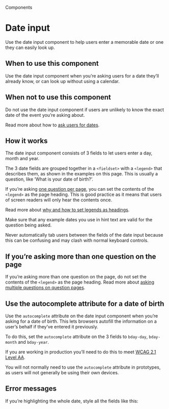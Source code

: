 
<Meta title="Components/Date input" />

<Hint>Components</Hint>

# Date input

Use the date input component to help users enter a memorable date or one they can easily look up.

<Canvas>
  <Story of={DateInputStories.primary} />
</Canvas>

## When to use this component

Use the date input component when you’re asking users for a date they’ll already know, or can look up without using a calendar.

## When not to use this component

Do not use the date input component if users are unlikely to know the exact date of the event you’re asking about.

Read more about how to <a class="govuk-link" href="https://design-system.service.gov.uk/patterns/dates/">ask users for dates</a>.

## How it works

The date input component consists of 3 fields to let users enter a day, month and year.

The 3 date fields are grouped together in a `<fieldset>` with a `<legend>` that describes them, as shown in the examples on this page. This is usually a question, like ‘What is your date of birth?’.

If you’re asking <a class="govuk-link" href="https://design-system.service.gov.uk/patterns/question-pages/#start-by-asking-one-question-per-page">one question per page</a>, you can set the contents of the `<legend>` as the page heading. This is good practice as it means that users of screen readers will only hear the contents once.

Read more about <a class="govuk-link" href="https://design-system.service.gov.uk/get-started/labels-legends-headings/">why and how to set legends as headings</a>.

Make sure that any example dates you use in hint text are valid for the question being asked.

<Canvas>
  <Story of={DateInputStories.primary} />
</Canvas>

Never automatically tab users between the fields of the date input because this can be confusing and may clash with normal keyboard controls.

## If you’re asking more than one question on the page

If you’re asking more than one question on the page, do not set the contents of the `<legend>` as the page heading. Read more about <a class="govuk-link" href="https://design-system.service.gov.uk/patterns/question-pages/#asking-multiple-questions-on-a-page">asking multiple questions on question pages</a>.

<Canvas>
  <Story of={DateInputStories.twoQuestions} />
</Canvas>

## Use the autocomplete attribute for a date of birth

Use the `autocomplete` attribute on the date input component when you’re asking for a date of birth. This lets browsers autofill the information on a user’s behalf if they’ve entered it previously.

To do this, set the `autocomplete` attribute on the 3 fields to `bday-day`, `bday-month` and `bday-year`.

<Canvas>
  <Story of={DateInputStories.birthday} />
</Canvas>

If you are working in production you’ll need to do this to meet <a class="govuk-link" href="https://www.w3.org/WAI/WCAG21/Understanding/identify-input-purpose.html">WCAG 2.1 Level AA</a>.

You will not normally need to use the `autocomplete` attribute in prototypes, as users will not generally be using their own devices.

<Canvas>
  <Story of={DateInputStories.primary} />
</Canvas>

## Error messages

If you’re highlighting the whole date, style all the fields like this:

<Canvas>
  <Story of={DateInputStories.errorExample} />
</Canvas>